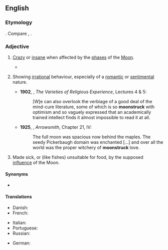 ==English==

===Etymology===
{{compound|en|moon|struck}}. Compare {{cog|nds-de|maansüchtig}}, {{cog|de|mondsüchtig}}.

===Adjective===
{{en-adj}}

# {{lb|en|obsolete}} [[crazy|Crazy]] or [[insane]] when affected by the [[phase]]s of the [[Moon]].
#* {{RQ:Milton Paradise Lost|11|passage=And '''moon-struck''' madness, pining atrophy}}
# {{lb|en|by extension}} Showing [[irrational]] behaviour, especially of a [[romantic]] or [[sentimental]] nature.
#* '''1902''', {{w|William James}}, ''The Varieties of Religious Experience'', Lectures 4 & 5:
#*: [W]e can also overlook the verbiage of a good deal of the mind-cure literature, some of which is so '''moonstruck''' with optimism and so vaguely expressed that an academically trained intellect finds it almost impossible to read it at all.
#* '''1925''', {{w|Sinclair Lewis}}, ''Arrowsmith'', Chapter 21, IV:
#*: The full moon was spacious now behind the maples. The seedy Pickerbaugh domain was enchanted […] and over all the world was the proper witchery of '''moonstruck''' love.
# {{lb|en|obsolete}} Made sick, or (like fishes) unsuitable for food, by the supposed [[influence]] of the Moon.

====Synonyms====
* {{l|en|moonstricken}}

====Translations====
{{trans-top|crazy or insane when affected by the phases of the Moon}}
* Danish: {{t|da|månesyg|c}}
* French: {{t+|fr|lunatique|m|f}}
{{trans-mid}}
* Italian: {{t+|it|lunatico|m}} {{qualifier|obsolete}}
* Portuguese: {{t+|pt|lunático|m}}
* Russian: {{t+|ru|лунатик|m|sc=Cyrl}}
{{trans-bottom}}

{{trans-top|showing irrational behaviour, especially of a romantic or sentimental nature}}
{{trans-mid}}
{{trans-bottom}}

{{trans-top|made sick, or (like fishes) unsuitable for food, by the supposed influence of the Moon}}
{{trans-mid}}
{{trans-bottom}}

{{checktrans-top}}
* German: {{t+check|de|mondsüchtig}}
{{trans-mid}}
{{trans-bottom}}

{{Webster 1913}}